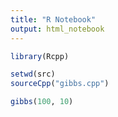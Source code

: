```yaml
---
title: "R Notebook"
output: html_notebook
---
```


```r
library(Rcpp)

setwd(src)
sourceCpp("gibbs.cpp")

gibbs(100, 10)
```

